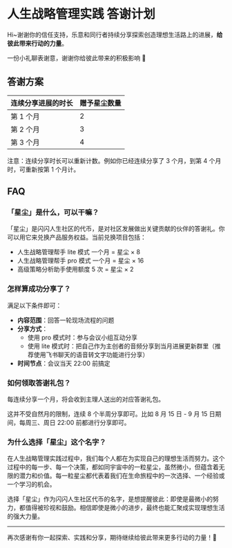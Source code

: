 # 人生战略管理实践 答谢计划

Hi~谢谢你的信任支持，乐意和同行者持续分享探索创造理想生活路上的进展，**给彼此带来行动的力量**。

一份小礼聊表谢意，谢谢你给彼此带来的积极影响 🤗


## 答谢方案

| 连续分享进展的时长 | 赠予星尘数量 | 
|--------|--------| 
| 第 1 个月 | 2      | 
| 第 2 个月 | 3      | 
| 第 3 个月 | 4      | 

注意：连续分享时长可以重新计数。例如你已经连续分享了 3 个月，到第 4 个月时，可重新按第 1 个月计。

## FAQ

### 「星尘」是什么，可以干嘛？

「星尘」是闪闪人生社区的代币，是对社区发展做出关键贡献的伙伴的答谢礼。你可以用它来兑换产品服务权益。当前兑换项目包括：

- 人生战略管理帮手 lite 模式 一个月 = 星尘 × 8
- 人生战略管理帮手 pro 模式 一个月 = 星尘 × 16  
- 高级策略分析助手使用额度 5 次 = 星尘 × 2

### 怎样算成功分享了？

满足以下条件即可：

- **内容范围**：回答一轮现场流程的问题
- **分享方式**：
    * 使用 pro 模式时：参与会议小组互动分享
    * 使用 lite 模式时：把自己作为主创者的音频分享到当月进展更新群里（推荐使用飞书聊天的语音转文字功能进行分享）
- **时间节点**：会议当天 22:00 前搞定


### 如何领取答谢礼包？

每连续分享一个月，将会收到主理人送出的对应答谢礼包。

这并不受自然月的限制，连续 8 个半周分享即可。比如 8 月 15 日 - 9 月 15 日期间，每周三、周日 22:00 前都进行分享即可。


### 为什么选择「星尘」这个名字？

在人生战略管理实践过程中，我们每个人都在为实现自己的理想生活而努力。这个过程中的每一步、每一个决策，都如同宇宙中的一粒星尘，虽然微小，但蕴含着无限的潜力和价值。每一粒星尘都代表着我们在生命旅程中的一次选择、一个经验或一个学习的机会。

选择「星尘」作为闪闪人生社区代币的名字，是想提醒彼此：即使是最微小的努力，都值得被珍视和鼓励。相信即使是微小的进步，最终也能汇聚成实现理想生活的强大力量。


---

再次感谢有你一起探索、实践和分享，期待继续给彼此带来更多行动的力量！🌟